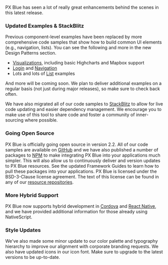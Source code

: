 PX Blue has seen a lot of really great enhancements behind the scenes in this latest release.

### Updated Examples & StackBlitz

Previous component-level examples have been replaced by more comprehensive code samples that show how to build common UI elements (e.g., navigation, lists). You can see the following and more in the new Design Patterns section.

-   [Visualizations](/patterns/visualizations), including basic Highcharts and Mapbox support
-   [Login](/patterns/login) and [Navigation](/patterns/navigation)
-   Lots and lots of [List](/patterns/lists) examples

And more will be coming soon. We plan to deliver additional examples on a regular basis (not just during major releases), so make sure to check back often.

We have also migrated all of our code samples to [StackBlitz](http://www.stackblitz.com/@px-blue) to allow for live code updating and easier dependency management. We encourage you to make use of this tool to share code and foster a community of inner-sourcing where possible.

### Going Open Source

PX Blue is officially going open source in version 2.2. All of our code samples are available on [GitHub](http://www.github.com/pxblue) and we have also published a number of packages to [NPM](https://www.npmjs.com/~px-blue) to make integrating PX Blue into your applications much simpler. This will also allow us to continuously deliver and version updates to PX Blue resources. See the updated Framework Guides to learn how to pull these packages into your applications. PX Blue is licensed under the BSD-3-Clause license agreement. The text of this license can be found in any of our [resource repositories](https://github.com/pxblue/themes/blob/master/LICENSE).

### More Hybrid Support

PX Blue now supports hybrid development in [Cordova](/development/frameworks-mobile/cordova) and [React Native](/development/frameworks-mobile/react-native), and we have provided additional information for those already using NativeScript.

### Style Updates

We've also made some minor update to our color palette and typography hierarchy to improve our alignment with corporate branding requests. We also have updated icons in our icon font. Make sure to upgrade to the latest versions to be up-to-date.
